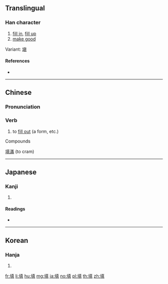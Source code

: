 {{also|塡}}
==Translingual==

===Han character===
{{Han char|rn=32|rad=土|as=10|sn=13|four=41181|canj=GJBC|ids=⿰土真}}

# [[fill in]], [[fill up]]
# [[make good]]

Variant: [[塡]]

====References====
* {{Han ref|kx=0236.341|hdz=10470.100|uh=586B|ud=22635|bh=B6F1|bd=46833}}

----

==Chinese==
{{zh-forms}}

===Pronunciation===
{{zh-pron
|m=tián
|c=tin4
|h=pfs=thièn
|md=
|mn=thiām
|w=
|mc=
|oc=y
|cat=v
}}

===Verb===
{{zh-verb}}

# to [[fill out]] (a form, etc.)

Compounds

[[填滿]] (to cram)

----

==Japanese==

===Kanji===
{{ja-kanji|grade=|rs=土10}}

# {{defn|lang=ja|sort=土10}}

====Readings====
* {{ja-readings|on=[[てん]] (ten), [[ちん]] (chin)|kun=[[ふさぐ]] (fusagu), [[うずめる]] (uzumeru)}}

----

==Korean==

===Hanja===
{{ko-hanja|hangeul=[[전]], [[진]]|rv=jeon, jin|mr=chŏn, chin}}

# {{defn|lang=ko|sort=土10}}

[[fr:填]]
[[li:填]]
[[hu:填]]
[[mg:填]]
[[ja:填]]
[[no:填]]
[[pl:填]]
[[th:填]]
[[zh:填]]